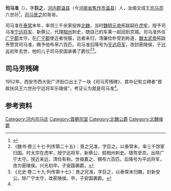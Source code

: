'''司马准'''（{{bd|？|| ？| |}}），字'''巨之'''，[[河內郡_(中國)|河内郡]][[温县|温县]]（今[[河南省|河南省]][[焦作市|焦作市]][[温县|温县]]）人，汝南文成王[[司马亮|司马亮]]六世孙<ref name=autogenerated1>{{Citation| last=| first=| author=杨励三| year=1965年| title=《司马芳残碑》| periodical=《文物》| volume=| issue=09期| pages=22-25| url=http://www.cnki.com.cn/Article/CJFDTOTAL-WENW196509003.htm| doi=| oclc=| accessdate=2020-08-30| archive-date=2019-05-10| archive-url=https://web.archive.org/web/20190510000621/http://www.cnki.com.cn/Article/CJFDTOTAL-WENW196509003.htm| dead-url=no}}</ref>，[[司马景之|司马景之]]的哥哥。

司马准在[[泰常|泰常]]末年，率领三千余家投奔[[北魏|北魏]]，当时[[魏明元帝|魏明元帝]]拓跋嗣在[[虎牢|虎牢]]，授予司马准[[宁远将军|宁远将军]]、新蔡公，代理[[相州_(北魏)|相州]]刺史，随自己的车乘一起回到京城。司马准外任[[广宁郡|广宁郡]]太守，在[[广宁郡|广宁郡]]使近者悦服，远者来归，清廉俭朴受到称道，[[魏太武帝|魏太武帝]]拓跋焘赞赏司马准，赐予他布帛六百匹。司马准后降号为[[平远将军|平远将军]]，改封密陵侯，于[[兴光|兴光]]初年去世，他的儿子司马安国承袭了爵位<ref>《魏书·卷三十七·列传第二十五》：景之兄准，字巨之。以泰常末，率三千馀家归国。时太宗在虎牢，授宁远将军、新蔡公、假相州刺史。随驾至京。出除广宁太守。悦近来远，清俭有称。世祖嘉之，赐布六百匹。后降号为平远将军，改为密陵侯。兴光初卒。子安国袭爵。</ref><ref>《北史·卷二十九·列传第十七》：景之兄准，字巨之，以泰常末归魏，封新安公。除广宁太守，改密陵侯。卒，子安国袭爵。</ref>。

==司马芳残碑==
1952年，西安市西大街广济街口出土了一块《司马芳残碑》，其中记有立碑者“晋故扶风王六世孙宁远将军乐陵侯”，考证认为就是司马准<ref name=autogenerated1 />。

==参考资料==
{{reflist}}

{{DEFAULTSORT:S}}

[[Category:河内司马氏|Category:河内司马氏]]
[[Category:晋朝宗室|Category:晋朝宗室]]
[[Category:北魏公爵|Category:北魏公爵]]
[[Category:北魏侯爵|Category:北魏侯爵]]